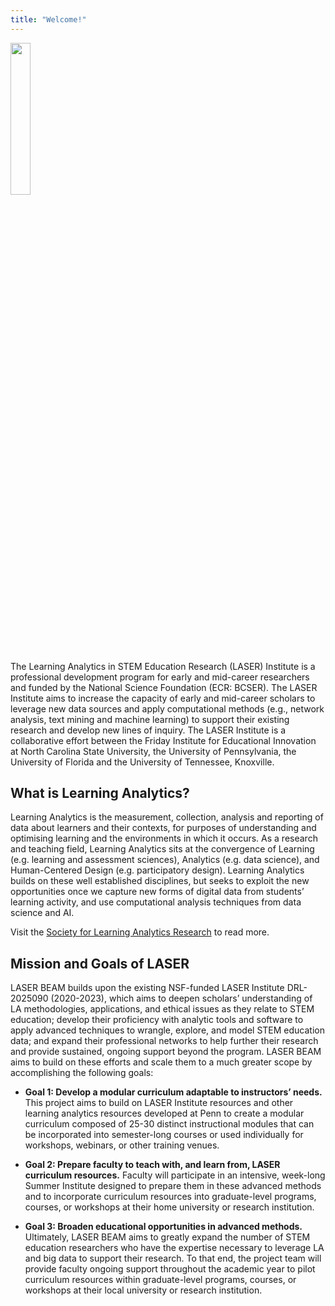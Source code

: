 ```yaml
---
title: "Welcome!"
---
```


![](images/laser-hex.png){fig-align="center" width="25%"}

The Learning Analytics in STEM Education Research (LASER) Institute is a professional development program for early and mid-career researchers and funded by the National Science Foundation (ECR: BCSER). The LASER Institute aims to increase the capacity of early and mid-career scholars to leverage new data sources and apply computational methods (e.g., network analysis, text mining and machine learning) to support their existing research and develop new lines of inquiry. The LASER Institute is a collaborative effort between the Friday Institute for Educational Innovation at North Carolina State University, the University of Pennsylvania, the University of Florida and the University of Tennessee, Knoxville.

## What is Learning Analytics?

Learning Analytics is the measurement, collection, analysis and reporting of data about learners and their contexts, for purposes of understanding and optimising learning and the environments in which it occurs. As a research and teaching field, Learning Analytics sits at the convergence of Learning (e.g. learning and assessment sciences), Analytics (e.g. data science), and Human-Centered Design (e.g. participatory design). Learning Analytics builds on these well established disciplines, but seeks to exploit the new opportunities once we capture new forms of digital data from students' learning activity, and use computational analysis techniques from data science and AI.

Visit the [Society for Learning Analytics Research](https://www.solaresearch.org/about/what-is-learning-analytics/) to read more.

## Mission and Goals of LASER

LASER BEAM builds upon the existing NSF-funded LASER Institute DRL-2025090 (2020-2023), which aims to deepen scholars' understanding of LA methodologies, applications, and ethical issues as they relate to STEM education; develop their proficiency with analytic tools and software to apply advanced techniques to wrangle, explore, and model STEM education data; and expand their professional networks to help further their research and provide sustained, ongoing support beyond the program. LASER BEAM aims to build on these efforts and scale them to a much greater scope by accomplishing the following goals:

-   **Goal 1: Develop a modular curriculum adaptable to instructors' needs.** This project aims to build on LASER Institute resources and other learning analytics resources developed at Penn to create a modular curriculum composed of 25-30 distinct instructional modules that can be incorporated into semester-long courses or used individually for workshops, webinars, or other training venues.

-   **Goal 2: Prepare faculty to teach with, and learn from, LASER curriculum resources.** Faculty will participate in an intensive, week-long Summer Institute designed to prepare them in these advanced methods and to incorporate curriculum resources into graduate-level programs, courses, or workshops at their home university or research institution.

-   **Goal 3: Broaden educational opportunities in advanced methods.** Ultimately, LASER BEAM aims to greatly expand the number of STEM education researchers who have the expertise necessary to leverage LA and big data to support their research. To that end, the project team will provide faculty ongoing support throughout the academic year to pilot curriculum resources within graduate-level programs, courses, or workshops at their local university or research institution.
